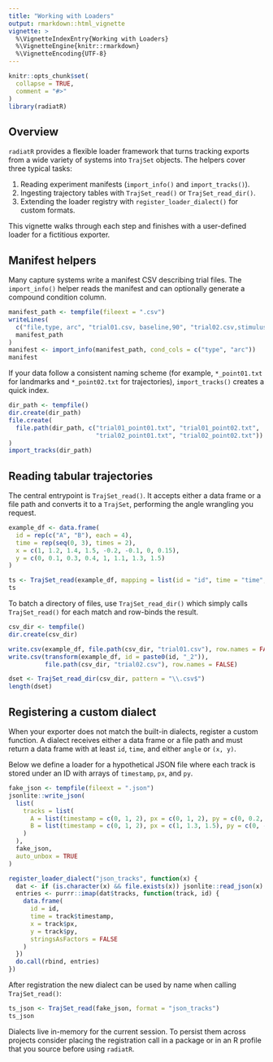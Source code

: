 ```yaml
---
title: "Working with Loaders"
output: rmarkdown::html_vignette
vignette: >
  %\VignetteIndexEntry{Working with Loaders}
  %\VignetteEngine{knitr::rmarkdown}
  %\VignetteEncoding{UTF-8}
---
```


```r
knitr::opts_chunk$set(
  collapse = TRUE,
  comment = "#>"
)
library(radiatR)
```

## Overview

`radiatR` provides a flexible loader framework that turns tracking exports
from a wide variety of systems into `TrajSet` objects.  The helpers cover
three typical tasks:

1. Reading experiment manifests (`import_info()` and `import_tracks()`).
2. Ingesting trajectory tables with `TrajSet_read()` or
   `TrajSet_read_dir()`.
3. Extending the loader registry with `register_loader_dialect()` for
   custom formats.

This vignette walks through each step and finishes with a user-defined
loader for a fictitious exporter.

## Manifest helpers

Many capture systems write a manifest CSV describing trial files.  The
`import_info()` helper reads the manifest and can optionally generate a
compound condition column.

```r
manifest_path <- tempfile(fileext = ".csv")
writeLines(
  c("file,type, arc", "trial01.csv, baseline,90", "trial02.csv,stimulus,135"),
  manifest_path
)
manifest <- import_info(manifest_path, cond_cols = c("type", "arc"))
manifest
```

If your data follow a consistent naming scheme (for example,
`*_point01.txt` for landmarks and `*_point02.txt` for trajectories),
`import_tracks()` creates a quick index.

```r
dir_path <- tempfile()
dir.create(dir_path)
file.create(
  file.path(dir_path, c("trial01_point01.txt", "trial01_point02.txt",
                        "trial02_point01.txt", "trial02_point02.txt"))
)
import_tracks(dir_path)
```

## Reading tabular trajectories

The central entrypoint is `TrajSet_read()`.  It accepts either a data
frame or a file path and converts it to a `TrajSet`, performing the angle
wrangling you request.

```r
example_df <- data.frame(
  id = rep(c("A", "B"), each = 4),
  time = rep(seq(0, 3), times = 2),
  x = c(1, 1.2, 1.4, 1.5, -0.2, -0.1, 0, 0.15),
  y = c(0, 0.1, 0.3, 0.4, 1, 1.1, 1.3, 1.5)
)

ts <- TrajSet_read(example_df, mapping = list(id = "id", time = "time", x = "x", y = "y"))
ts
```

To batch a directory of files, use `TrajSet_read_dir()` which simply
calls `TrajSet_read()` for each match and row-binds the result.

```r
csv_dir <- tempfile()
dir.create(csv_dir)

write.csv(example_df, file.path(csv_dir, "trial01.csv"), row.names = FALSE)
write.csv(transform(example_df, id = paste0(id, "_2")),
          file.path(csv_dir, "trial02.csv"), row.names = FALSE)

dset <- TrajSet_read_dir(csv_dir, pattern = "\\.csv$")
length(dset)
```

## Registering a custom dialect

When your exporter does not match the built-in dialects, register a
custom function.  A dialect receives either a data frame or a file path
and must return a data frame with at least `id`, `time`, and either
`angle` or `(x, y)`.

Below we define a loader for a hypothetical JSON file where each track is
stored under an ID with arrays of `timestamp`, `px`, and `py`.

```r
fake_json <- tempfile(fileext = ".json")
jsonlite::write_json(
  list(
    tracks = list(
      A = list(timestamp = c(0, 1, 2), px = c(0, 1, 2), py = c(0, 0.2, 0.5)),
      B = list(timestamp = c(0, 1, 2), px = c(1, 1.3, 1.5), py = c(0, -0.1, -0.2))
    )
  ),
  fake_json,
  auto_unbox = TRUE
)

register_loader_dialect("json_tracks", function(x) {
  dat <- if (is.character(x) && file.exists(x)) jsonlite::read_json(x) else x
  entries <- purrr::imap(dat$tracks, function(track, id) {
    data.frame(
      id = id,
      time = track$timestamp,
      x = track$px,
      y = track$py,
      stringsAsFactors = FALSE
    )
  })
  do.call(rbind, entries)
})
```

After registration the new dialect can be used by name when calling
`TrajSet_read()`:

```r
ts_json <- TrajSet_read(fake_json, format = "json_tracks")
ts_json
```

Dialects live in-memory for the current session.  To persist them across
projects consider placing the registration call in a package or in an
R profile that you source before using `radiatR`.
